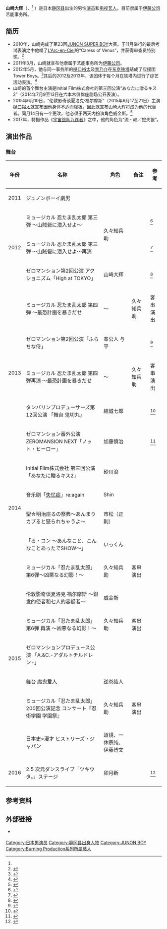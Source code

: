 {{multiple issues|
{{citation style|time=2017-02-18T06:47:01+00:00}}
{{expand|time=2017-02-18T06:47:01+00:00}}
{{refimprove|time=2017-02-18T06:47:01+00:00}}
}}
{{Infobox person
| name = 山崎大辉
| native_name = 山崎 大輝
| native_name_lang = ja
| birth_date = {{birth date and age|1995|10|3|df=yes}}
| birth_place = {{JPN}}[[静冈县|静冈县]]
| nationality = 日本人
| occupation = {{hlist|演员|电视艺人}}
| years_active = 2011年至今
| agent = [[伊藤公司|伊藤公司]]
| notable_works = 音乐剧 忍者乱太郎第三弾 山賊砦に潜入せよ
| style = {{hlist|[[日本传统艺能|舞台]]|[[日本电影|电影]]|[[日本电视广播|电视节目]]}}
| height = {{height|m=1.8}}<ref name="profile">{{cite web|url=http://www.itoh-c.com/group/profile/prof_s/yamazaki/index.html|title=プロフィール 山崎大輝|language=ja|publisher=[[伊藤公司|伊藤公司]]|accessdate=2017年2月18日|archive-date=2017年6月17日|archive-url=https://web.archive.org/web/20170617204100/http://www.itoh-c.com/group/profile/prof_s/yamazaki/index.html|dead-url=no}}</ref>
| awards = 第23回[[JUNON_SUPER_BOY|JUNON SUPER BOY]]大赛审查员特别奖
| website = {{official website|http://www.itoh-c.com/group/profile/prof_s/yamazaki/index.html|官方个人资料}}
}}
'''山崎大辉'''（{{lang-ja|やまざき たいき}}、{{bd|1995年|10月3日|catIdx=Yamazaki Taiki}}<ref name="profile" />
）是日本[[静冈县|静冈县]]出生的男性[[演员|演员]]和[[日本电视艺人|电视艺人]]。目前隶属于[[伊藤公司|伊藤公司]]艺能事务所。

==简历==
*2010年，山崎完成了第23回[[JUNON_SUPER_BOY|JUNON SUPER BOY]]大赛。于11月举行的最后考试表演之中他唱了[[L'Arc-en-Ciel|L'Arc-en-Ciel]]的“Caress of Venus”，并获得审查员特别奖。<ref>{{cite web|url=http://www.junon-boy.jp/history|title=ジュノンスーパーボーイコンテストの歴史|language=ja|publisher=[[JUNON_SUPER_BOY|JUNON SUPER BOY]]大赛官方网站|accessdate=2017年2月18日|deadurl=yes|archiveurl=https://web.archive.org/web/20140311075003/http://www.junon-boy.jp/history/|archivedate=2014年3月11日}}</ref>
*2011年3月，山崎就宣布他隶属于艺能事务所为[[伊藤公司|伊藤公司]]。
*2012年5月，他与同一事务所的[[樋口裕太|樋口裕太]]及[[育乃介|育乃介]]在[[东京铁塔|东京铁塔]]结成了应援团Tower Boys。<ref name="oricon">{{cite web|url=http://www.oricon.co.jp/news/2011611/full |title=永六輔の孫・育乃介が芸能界デビュー　植草長男らと「タワーボーイズ」結成 |work=Oricon Style |language=ja |publisher=[[Oricon|Oricon]] |date=2012年5月15日 |accessdate=2017年2月18日 |deadurl=bot: unknown |archiveurl=https://web.archive.org/web/20140315101141/http://www.oricon.co.jp/news/2011611/full |archivedate=2014年3月15日 }}</ref>其后的2012及2013年，该团体于每个月在铁塔内进行了综艺活动表演。<ref>{{cite web|url=http://www.itoh-c.com/tower/|title=タワーボーイズオフィシャルサイト|language=ja|publisher=[[伊藤公司|伊藤公司]]|accessdate=2017年2月18日|archive-date=2015年11月26日|archive-url=https://web.archive.org/web/20151126054308/http://www.itoh-c.com/tower/|dead-url=no}}</ref>
*山崎的首个舞台主演是Initial Film株式会社的第三回公演“あなたに贈るキス2”（2014年7月9至13日在六本木俳优座剧场公开表演）。
*2015年6月10日，“伦敦影奇谈夏洛克·福尔摩斯”（2015年6月17至21日）主演[[樋口裕太|樋口裕太]]就宣布因他身体不适而降板。因此就宣布山崎大辉将成为他的代替者。同月14日有一个更改，他必须于两天内扮演角色威金斯。<ref>{{cite web|url=http://www.tambourine.co.jp/stage/holmes|title=タンバリンステージ「倫敦影奇 譚シャーロック・ホームズ」公式サイト|language=ja|publisher=Tambourine STAGE|accessdate=2017年2月18日|archive-date=2017年1月3日|archive-url=https://web.archive.org/web/20170103032856/http://www.tambourine.co.jp/stage/holmes/|dead-url=no}}</ref>
*2017年，特摄作品《[[宇宙战队九连者|宇宙战队九连者]]》之中，他的角色为“流・岭／蛇夫银”。

==演出作品==
===舞台===
{|class="wikitable"
|-
! 年份
! 名称
! 角色
! 备注
! 参考
|-
| 2011 || ジュノンボーイ劇男 || || ||
|-
|rowspan="3"| 2012 || ミュージカル 忍たま乱太郎 第三弾 〜山賊砦に潜入せよ〜 ||rowspan="2"| 久々知兵助 || ||<ref>{{cite web|url=http://www.theaterguide.co.jp/theater_news/2012/01/13_03.php|title=ミュージカル『忍たま乱太郎』第3弾「山賊砦に潜入せよ」が開幕|language=ja|publisher=演劇ポータルサイト/シアターガイド|accessdate=2017年2月18日|archive-url=https://web.archive.org/web/20131203031541/http://www.theaterguide.co.jp/theater_news/2012/01/13_03.php|archive-date=2013年12月3日|dead-url=yes}}</ref>
|-
|ミュージカル 忍たま乱太郎 第三弾 〜山賊砦に潜入せよ〜再演 || ||<ref>{{cite web|url=http://animetas.jp/ticket/live-16869|title=ミュージカル 忍たま乱太郎 第3弾『山賊砦に潜入せよ』 再演|language=ja|publisher=Animetas|accessdate=2017年2月18日|archive-date=2016年12月28日|archive-url=https://web.archive.org/web/20161228123955/http://animetas.jp/ticket/live-16869/|dead-url=no}}</ref>
|-
|ゼロマンション第2回公演 アクショニズム「High at TOKYO」 || 山崎大辉 || ||<ref>{{cite web|url=http://www.itoh-c.com/actionism|title=舞台「High at TOKYO」|language=ja|publisher=[[伊藤公司|伊藤公司]]|accessdate=2017年2月18日|archive-date=2015年7月30日|archive-url=https://web.archive.org/web/20150730094606/http://www.itoh-c.com/actionism/|dead-url=no}}</ref>
|-
|rowspan="5"| 2013 || ミュージカル 忍たま乱太郎 第四弾 〜最恐計画を暴きだせ!!〜 || 久々知兵助 || 客串演出 ||
|-
|ゼロマンション第2回公演「ふらちな侍」 || 奉公人 与平 || ||<ref>{{cite web|url=http://www.itoh-c.com/furachi|title=ゼロマンション第2回公演「ふらちな侍」|language=ja|publisher=[[伊藤公司|伊藤公司]]|accessdate=2017年2月18日|archive-date=2015年11月7日|archive-url=https://web.archive.org/web/20151107150102/http://www.itoh-c.com/furachi/|dead-url=no}}</ref>
|-
|ミュージカル 忍たま乱太郎 第四弾再演 〜最恐計画を暴きだせ!!〜 || 久々知兵助 || 客串演出 ||
|-
|タンバリンプロデューサーズ第12回公演 「舞台 鬼切丸」 || 結城七郎 || ||<ref>{{cite web|url=http://www.tambourine.co.jp/stage|title=タンバリンプロデューサーズ第12回公演 舞台『鬼切丸』|language=ja|publisher=Tambourine Producers|accessdate=2017年2月18日|archive-date=2016年12月27日|archive-url=https://web.archive.org/web/20161227202650/http://www.tambourine.co.jp/stage/|dead-url=no}}</ref>
|-
|ゼロマンション番外公演 ZEROMANSION NEXT「ノット・ヒーロー」 || 加藤慎治 || ||<ref>{{cite web|url=http://www.itoh-c.com/nothero/index.html|title=ゼロマンション番外公演「ノット・ヒーロー」|language=ja|publisher=[[伊藤公司|伊藤公司]]|accessdate=2017年2月18日|archive-date=2015年7月30日|archive-url=https://web.archive.org/web/20150730100717/http://www.itoh-c.com/nothero/index.html|dead-url=no}}</ref>
|-
|rowspan="4"| 2014 || Initial Film株式会社 第三回公演「あなたに贈るキス2」 || 砂川浪 || ||
|-
|音乐剧「[[失忆症_(游戏)|失忆症]]」re:again || Shin || ||
|-
|聖☆明治座るの祭典～あんまりカブると怒られちゃうよ～ || 市松（正則） || ||
|-
|「る・コン 〜あんなこと、こんなことあったでSHOW〜」 || いっくん || ||
|-
|rowspan="7"| 2015 || ミュージカル「忍たま乱太郎」第6弾～凶悪なる幻影！～ || 久々知兵助 || 客串演出 ||
|-
|伦敦影奇谈夏洛克·福尔摩斯 ～銀发的使者和七人的容疑者～ || 威金斯 || ||
|-
|ミュージカル「忍たま乱太郎」第6弾 再演 ～凶悪なる幻影！～ || 久々知兵助 || 客串演出 ||
|-
|ゼロマンションプロデュース公演 「A.&C.-アダルトチルドレン-」 || || ||
|-
|舞台 [[魔鬼爱人|魔鬼爱人]] || 逆卷绫人 || ||
|-
|ミュージカル「忍たま乱太郎」200回公演記念 コンサート『忍術学園 学園祭』 || 久々知兵助 || 客串演出 ||
|-
|日本史×漫才 ヒストリーズ・ジャパン || 道镜、一休宗纯、伊藤博文 || ||
|-
| 2016 || 2.5 次元ダンスライブ「ツキウタ。」ステージ || 卯月新 || ||<ref>{{cite web|url=http://natalie.mu/stage/news/176795|title=月を擬人化！舞台「ツキステ。」睦月、卯月、霜月、葉月のキャラビジュ公開|work=[[Natalie_(网站)|Stage Natalie]]|language=ja|publisher=Natasha|date=2016年2月19日|accessdate=2017年2月18日|archive-date=2017年1月26日|archive-url=https://web.archive.org/web/20170126115951/http://natalie.mu/stage/news/176795|dead-url=no}}</ref>
|}

==参考资料==
{{Reflist}}

==外部链接==
*{{official website|http://www.itoh-c.com/group/profile/prof_s/yamazaki/index.html|官方个人资料}} {{ja icon}}

{{start box}}
{{succession box|[[森川智之|森川智之]](聲演)<br />[[山下真司|山下真司]]<br />（[[獸電戰隊強龍者|獸電戰隊強龍者]]）|[[元木聖也|元木聖也]] (兼金色)<br />（[[快盜戰隊魯邦連者VS警察戰隊巡邏連者|快盜戰隊魯邦連者VS警察戰隊巡邏連者]]）|日本[[超級戰隊系列|超級戰隊系列]]銀色戰士演員<br />[[宇宙戰隊九連者|宇宙戰隊九連者]]|2017年2月12日-2018年2月4日}}
{{end box}}

{{DEFAULTSORT:Yamazaki Taiki}}
[[Category:日本男演员|Category:日本男演员]]
[[Category:静冈县出身人物|Category:静冈县出身人物]]
[[Category:JUNON_BOY|Category:JUNON BOY]]
[[Category:Burning_Production系列所屬藝人|Category:Burning Production系列所屬藝人]]